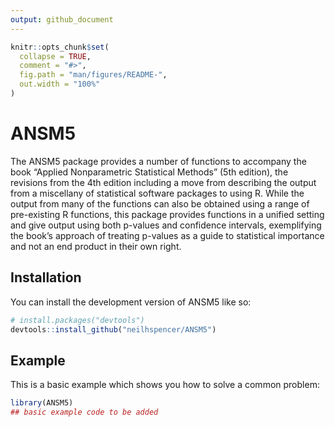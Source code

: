 ```yaml
---
output: github_document
---
```


<!-- README.md is generated from README.Rmd. Please edit that file -->

```r
knitr::opts_chunk$set(
  collapse = TRUE,
  comment = "#>",
  fig.path = "man/figures/README-",
  out.width = "100%"
)
```

# ANSM5

<!-- badges: start -->
<!-- badges: end -->

The ANSM5 package provides a number of functions to accompany the book "Applied Nonparametric Statistical Methods" (5th edition), the revisions from the 4th edition including a move from describing the output from a miscellany of statistical software packages to using R. While the output from many of the functions can also be obtained using a range of pre-existing R functions, this package provides functions in a unified setting and give output using both p-values and confidence intervals, exemplifying the book's approach of treating p-values as a guide to statistical importance and not an end product in their own right.

## Installation

You can install the development version of ANSM5 like so:

``` r
# install.packages("devtools")
devtools::install_github("neilhspencer/ANSM5")
```

## Example

This is a basic example which shows you how to solve a common problem:

```r
library(ANSM5)
## basic example code to be added
```


